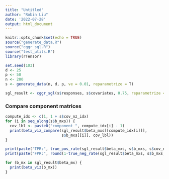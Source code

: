 ```yaml
---
title: "Untitled"
author: "Robin Liu"
date: '2022-07-28'
output: html_document
---
```


```r
knitr::opts_chunk$set(echo = TRUE)
source("generate_data.R")
source("cggr_sgl.R")
source("test_utils.R")
library(rTensor)
```

```r
set.seed(103)
d <- 25 
p <- 50
n <- 200
s <- generate_data(n, d, p, ve = 0.01, reparametrize = T)
```

```r
sgl_result <- cggr_sgl(s$responses, s$covariates, 0.75, reparametrize = F)
```

### Compare component matrices
```r
compute_idx <- c(1, 1 + s$cov_nz_idx)
for (i in seq_along(s$b_mxs)) {
  cov_lbl <- paste0("component ", compute_idx[i] - 1)
  print(beta_viz_compare(sgl_result$beta_mxs[[compute_idx[i]]],
                         s$b_mxs[[i]], cov_lbl))
}
```

```r
print(paste("TPR:", true_pos_rate(sgl_result$beta_mxs, s$b_mxs, s$cov_nz_idx)))
print(paste("FPR:", round(1-true_neg_rate(sgl_result$beta_mxs, s$b_mxs, s$cov_nz_idx), 3)))
```



```r
for (b_mx in sgl_result$beta_mx) {
  print(beta_viz(b_mx))
}
```
